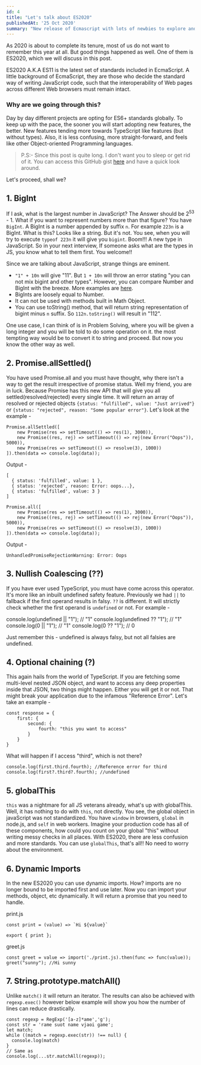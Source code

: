 ```yaml
---
id: 4
title: "Let's talk about ES2020"
publishedAt: '25 Oct 2020'
summary: "New release of Ecmascript with lots of newbies to explore and learn."
---
```


As 2020 is about to complete its tenure, most of us do not want to remember this year at all. But good things happened as well. One of them is ES2020, which we will discuss in this post. 

ES2020 A.K.A ES11 is the latest set of standards included in EcmaScript. A little background of EcmaScript, they are those who decide the standard way of writing JavaScript code, such that the interoperability of Web pages across different Web browsers must remain intact.

### Why are we going through this?
Day by day different projects are opting for ES6+ standards globally. To keep up with the pace, the sooner you will start adopting new features, the better. New features tending more towards TypeScript like features (but without types). Also, it is less confusing, more straight-forward, and feels like other Object-oriented Programming languages.

> P.S:- Since this post is quite long. I don't want you to sleep or get rid of it. You can access this GitHub gist [here](https://gist.github.com/sprakash57/124ee72f2c8a3a38b7bf65ba68918860) and have a quick look around.

Let's proceed, shall we?

## 1. BigInt
If I ask, what is the largest number in JavaScript? The Answer should be 2<sup>53</sup> - 1. What if you want to represent numbers more than that figure? You have `BigInt`. A BigInt is a number appended by suffix `n`. For example `223n` is a BigInt. What is this? Looks like a string. But it's not. You see, when you will try to execute `typeof 223n` it will give you `bigint`. Boom!!! A new type in JavaScript. So in your next interview, If someone asks what are the types in JS, you know what to tell them first. You welcome!!

Since we are talking about JavaScript, strange things are eminent.
- `"1" + 10n` will give "11". But `1 + 10n` will throw an error stating "you can not mix bigint and other types". However, you can compare Number and BigInt with the breeze. More examples are [here](https://developer.mozilla.org/en-US/docs/Web/JavaScript/Reference/Global_Objects/BigInt).
- BigInts are loosely equal to Number.
- It can not be used with methods built in Math Object.
- You can use toString() method, that will return string representation of bigint minus `n` suffix. So `112n.toString()` will result in "112".

One use case, I can think of is in Problem Solving, where you will be given a long integer and you will be told to do some operation on it. the most tempting way would be to convert it to string and proceed. But now you know the other way as well.

## 2. Promise.allSettled()

You have used Promise.all and you must have thought, why there isn't a way to get the result irrespective of promise status. Well my friend, you are in luck. Because Promise has this new API that will give you all settled(resolved/rejected) every single time. It will return an array of resolved or rejected objects `{status: "fulfilled", value: "Just arrived"}` or `{status: "rejected", reason: "Some popular error"}`. Let's look at the example -
```
Promise.allSettled([
    new Promise(res => setTimeout(() => res(1), 3000)),
    new Promise((res, rej) => setTimeout(() => rej(new Error("Oops")), 5000)),
    new Promise(res => setTimeout(() => resolve(3), 1000))
]).then(data => console.log(data));
```
Output -

```
[
  { status: 'fulfilled', value: 1 },
  { status: 'rejected', reason: Error: oops...},
  { status: 'fulfilled', value: 3 }
]
```
```
Promise.all([
    new Promise(res => setTimeout(() => res(1), 3000)),
    new Promise((res, rej) => setTimeout(() => rej(new Error("Oops")), 5000)),
    new Promise(res => setTimeout(() => resolve(3), 1000))
]).then(data => console.log(data)); 
```
Output -
```
UnhandledPromiseRejectionWarning: Error: Oops
```
## 3. Nullish Coalescing (??)

If you have ever used TypeScript, you must have come across this operator. It's more like an inbuilt undefined safety feature. Previously we had `||` to fallback if the first operand results in falsy. `??` is different. It will strictly check whether the first operand is `undefined` or not. For example -

console.log(undefined || "1"); // "1"
console.log(undefined ?? "1"); // "1"
console.log(0 || "1"); // "1"
console.log(0 ?? "1"); // 0

Just remember this - undefined is always falsy, but not all falsies are undefined.

## 4. Optional chaining (?)

This again hails from the world of TypeScript. If you are fetching some multi-level nested JSON object, and want to access any deep properties inside that JSON, two things might happen. Either you will get it or not. That might break your application due to the infamous "Reference Error". Let's take an example -
```
const response = {
	first: {
		second: { 
			fourth: "this you want to access"
		}
	}
}
```
What will happen if I access "third", which is not there?
```
console.log(first.third.fourth); //Reference error for third
console.log(first?.third?.fourth); //undefined
```

## 5. globalThis
`this` was a nightmare for all JS veterans already, what's up with globalThis. Well, it has nothing to do with `this`, not directly. You see, the global object in javaScript was not standardized. You have `window` in browsers, `global` in node.js, and `self` in web workers. Imagine your production code has all of these components, how could you count on your global "this" without writing messy checks in all places. With ES2020, there are less confusion and more standards. You can use `globalThis`, that's all!! No need to worry about the environment.

## 6. Dynamic Imports
In the new ES2020 you can use dynamic imports. How? imports are no longer bound to be imported first and use later. Now you can import your methods, object, etc dynamically. It will return a promise that you need to handle.

print.js
```
const print = (value) => `Hi ${value}`

export { print };
```

greet.js
```
const greet = value => import('./print.js).then(func => func(value));
greet("sunny"); //Hi sunny
```

## 7. String.prototype.matchAll()
Unlike `match()` it will return an iterator. The results can also be achieved with `regexp.exec()` however below example will show you how the number of lines can reduce drastically.

```
const regexp = RegExp('[a-z]*ame','g');
const str = 'rame suot name vjaoi game';
let match;
while ((match = regexp.exec(str)) !== null) {
  console.log(match)
}
// Same as
console.log(...str.matchAll(regexp));
```
 